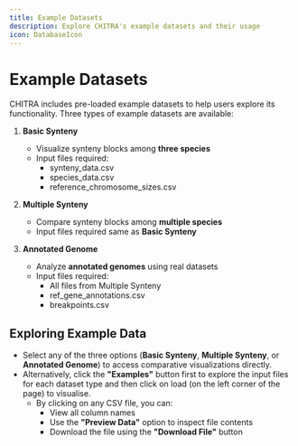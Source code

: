 ```yaml
---
title: Example Datasets
description: Explore CHITRA's example datasets and their usage
icon: DatabaseIcon
---
```


# Example Datasets

CHITRA includes pre-loaded example datasets to help users explore its functionality. Three types of example datasets are available:

1. **Basic Synteny**

   - Visualize synteny blocks among **three species**
   - Input files required:
     - synteny_data.csv
     - species_data.csv
     - reference_chromosome_sizes.csv

2. **Multiple Synteny**

   - Compare synteny blocks among **multiple species**
   - Input files required same as **Basic Synteny**

3. **Annotated Genome**

   - Analyze **annotated genomes** using real datasets
   - Input files required:
     - All files from Multiple Synteny
     - ref_gene_annotations.csv
     - breakpoints.csv

## Exploring Example Data

- Select any of the three options (**Basic Synteny**, **Multiple Synteny**, or **Annotated Genome**) to access comparative visualizations directly.
- Alternatively, click the **"Examples"** button first to explore the input files for each dataset type and then click on load (on the left corner of the page) to visualise.
  - By clicking on any CSV file, you can:
    - View all column names
    - Use the **"Preview Data"** option to inspect file contents
    - Download the file using the **"Download File"** button